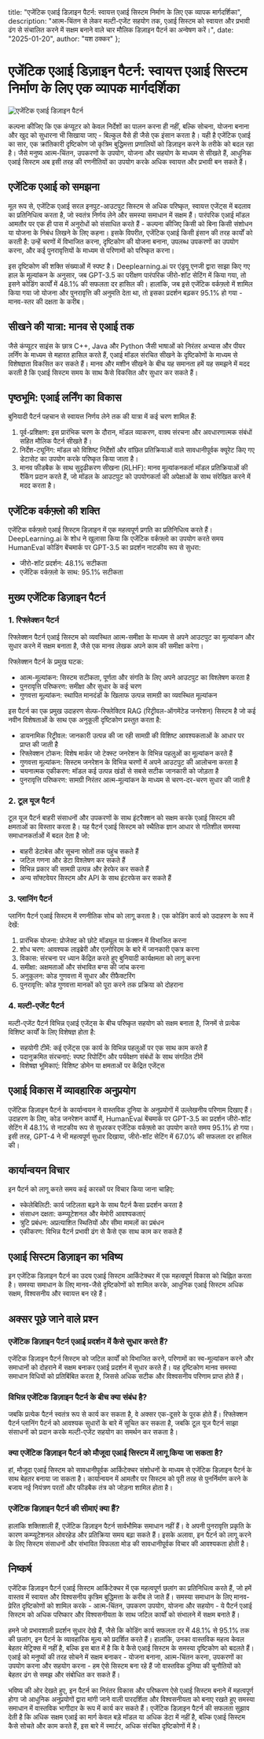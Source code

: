   title: "एजेंटिक एआई डिज़ाइन पैटर्न: स्वायत्त एआई सिस्टम निर्माण के लिए एक व्यापक मार्गदर्शिका",
  description: "आत्म-चिंतन से लेकर मल्टी-एजेंट सहयोग तक, एआई सिस्टम को स्वायत्त और प्रभावी ढंग से संचालित करने में सक्षम बनाने वाले चार मौलिक डिज़ाइन पैटर्न का अन्वेषण करें।",
  date: "2025-01-20",
  author: "यश ठक्कर"
};

# एजेंटिक एआई डिज़ाइन पैटर्न: स्वायत्त एआई सिस्टम निर्माण के लिए एक व्यापक मार्गदर्शिका

![एजेंटिक एआई डिज़ाइन पैटर्न](/images/blog-posts/agentic-ai-design-patterns.jpeg)

कल्पना कीजिए कि एक कंप्यूटर को केवल निर्देशों का पालन करना ही नहीं, बल्कि सोचना, योजना बनाना और खुद को सुधारना भी सिखाया जाए - बिल्कुल वैसे ही जैसे एक इंसान करता है। यही है एजेंटिक एआई का सार, एक क्रांतिकारी दृष्टिकोण जो कृत्रिम बुद्धिमत्ता प्रणालियों को डिज़ाइन करने के तरीके को बदल रहा है। जैसे मनुष्य आत्म-चिंतन, उपकरणों के उपयोग, योजना और सहयोग के माध्यम से सीखते हैं, आधुनिक एआई सिस्टम अब इसी तरह की रणनीतियों का उपयोग करके अधिक स्वायत्त और प्रभावी बन सकते हैं।

## एजेंटिक एआई को समझना

मूल रूप से, एजेंटिक एआई सरल इनपुट-आउटपुट सिस्टम से अधिक परिष्कृत, स्वायत्त एजेंट्स में बदलाव का प्रतिनिधित्व करता है, जो स्वतंत्र निर्णय लेने और समस्या समाधान में सक्षम हैं। पारंपरिक एआई मॉडल आमतौर पर एक ही पास में अनुरोधों को संसाधित करते हैं - कल्पना कीजिए किसी को बिना किसी संशोधन या योजना के निबंध लिखने के लिए कहना। इसके विपरीत, एजेंटिक एआई किसी इंसान की तरह कार्यों को करती है: उन्हें चरणों में विभाजित करना, दृष्टिकोण की योजना बनाना, उपलब्ध उपकरणों का उपयोग करना, और कई पुनरावृत्तियों के माध्यम से परिणामों को परिष्कृत करना।

इस दृष्टिकोण की शक्ति संख्याओं में स्पष्ट है। Deeplearning.ai पर एंड्रयू एनजी द्वारा साझा किए गए हाल के मूल्यांकन के अनुसार, जब GPT-3.5 का परीक्षण पारंपरिक जीरो-शॉट सेटिंग में किया गया, तो इसने कोडिंग कार्यों में 48.1% की सफलता दर हासिल की। हालांकि, जब इसे एजेंटिक वर्कफ़्लो में शामिल किया गया जो योजना और पुनरावृत्ति की अनुमति देता था, तो इसका प्रदर्शन बढ़कर 95.1% हो गया - मानव-स्तर की दक्षता के करीब।

## सीखने की यात्रा: मानव से एआई तक

जैसे कंप्यूटर साइंस के छात्र C++, Java और Python जैसी भाषाओं को निरंतर अभ्यास और पीयर लर्निंग के माध्यम से महारत हासिल करते हैं, एआई मॉडल संरचित सीखने के दृष्टिकोणों के माध्यम से विशेषज्ञता विकसित कर सकते हैं। मानव और मशीन सीखने के बीच यह समानता हमें यह समझने में मदद करती है कि एआई सिस्टम समय के साथ कैसे विकसित और सुधार कर सकते हैं।

## पृष्ठभूमि: एआई लर्निंग का विकास

बुनियादी पैटर्न पहचान से स्वायत्त निर्णय लेने तक की यात्रा में कई चरण शामिल हैं:

1. पूर्व-प्रशिक्षण: इस प्रारंभिक चरण के दौरान, मॉडल व्याकरण, वाक्य संरचना और अवधारणात्मक संबंधों सहित मौलिक पैटर्न सीखते हैं।
2. निर्देश-ट्यूनिंग: मॉडल को विशिष्ट निर्देशों और वांछित प्रतिक्रियाओं वाले सावधानीपूर्वक क्यूरेट किए गए डेटासेट का उपयोग करके परिष्कृत किया जाता है।
3. मानव फीडबैक के साथ सुदृढीकरण सीखना (RLHF): मानव मूल्यांकनकर्ता मॉडल प्रतिक्रियाओं की रैंकिंग प्रदान करते हैं, जो मॉडल के आउटपुट को उपयोगकर्ता की अपेक्षाओं के साथ संरेखित करने में मदद करता है।

## एजेंटिक वर्कफ़्लो की शक्ति

एजेंटिक वर्कफ़्लो एआई सिस्टम डिज़ाइन में एक महत्वपूर्ण प्रगति का प्रतिनिधित्व करते हैं। DeepLearning.ai के शोध ने खुलासा किया कि एजेंटिक वर्कफ़्लो का उपयोग करते समय HumanEval कोडिंग बेंचमार्क पर GPT-3.5 का प्रदर्शन नाटकीय रूप से सुधरा:
- जीरो-शॉट प्रदर्शन: 48.1% सटीकता
- एजेंटिक वर्कफ़्लो के साथ: 95.1% सटीकता

## मुख्य एजेंटिक डिज़ाइन पैटर्न

### 1. रिफ्लेक्शन पैटर्न

रिफ्लेक्शन पैटर्न एआई सिस्टम को व्यवस्थित आत्म-समीक्षा के माध्यम से अपने आउटपुट का मूल्यांकन और सुधार करने में सक्षम बनाता है, जैसे एक मानव लेखक अपने काम की समीक्षा करेगा।

रिफ्लेक्शन पैटर्न के प्रमुख घटक:
- आत्म-मूल्यांकन: सिस्टम सटीकता, पूर्णता और संगति के लिए अपने आउटपुट का विश्लेषण करता है
- पुनरावृत्ति परिष्करण: समीक्षा और सुधार के कई चरण
- गुणवत्ता मूल्यांकन: स्थापित मानदंडों के खिलाफ उत्पन्न सामग्री का व्यवस्थित मूल्यांकन

इस पैटर्न का एक प्रमुख उदाहरण सेल्फ-रिफ्लेक्टिव RAG (रिट्रीवल-ऑगमेंटेड जनरेशन) सिस्टम है जो कई नवीन विशेषताओं के साथ एक अनुकूली दृष्टिकोण प्रस्तुत करता है:
- डायनामिक रिट्रीवल: जानकारी उत्पन्न की जा रही सामग्री की विशिष्ट आवश्यकताओं के आधार पर प्राप्त की जाती है
- रिफ्लेक्शन टोकन: विशेष मार्कर जो टेक्स्ट जनरेशन के विभिन्न पहलुओं का मूल्यांकन करते हैं
- गुणवत्ता मूल्यांकन: सिस्टम जनरेशन के विभिन्न चरणों में अपने आउटपुट की आलोचना करता है
- चयनात्मक एकीकरण: मॉडल कई उत्पन्न खंडों से सबसे सटीक जानकारी को जोड़ता है
- पुनरावृत्ति परिष्करण: सामग्री निरंतर आत्म-मूल्यांकन के माध्यम से चरण-दर-चरण सुधार की जाती है

### 2. टूल यूज पैटर्न

टूल यूज पैटर्न बाहरी संसाधनों और उपकरणों के साथ इंटरैक्शन को सक्षम करके एआई सिस्टम की क्षमताओं का विस्तार करता है। यह पैटर्न एआई सिस्टम को स्थैतिक ज्ञान आधार से गतिशील समस्या समाधानकर्ताओं में बदल देता है जो:
- बाहरी डेटाबेस और सूचना स्रोतों तक पहुंच सकते हैं
- जटिल गणना और डेटा विश्लेषण कर सकते हैं
- विभिन्न प्रकार की सामग्री उत्पन्न और हेरफेर कर सकते हैं
- अन्य सॉफ्टवेयर सिस्टम और API के साथ इंटरफेस कर सकते हैं

### 3. प्लानिंग पैटर्न

प्लानिंग पैटर्न एआई सिस्टम में रणनीतिक सोच को लागू करता है। एक कोडिंग कार्य को उदाहरण के रूप में देखें:
1. प्रारंभिक योजना: प्रोजेक्ट को छोटे मॉड्यूल या फ़ंक्शन में विभाजित करना
2. शोध चरण: आवश्यक लाइब्रेरी और एल्गोरिदम के बारे में जानकारी एकत्र करना
3. विकास: संरचना पर ध्यान केंद्रित करते हुए बुनियादी कार्यक्षमता को लागू करना
4. समीक्षा: अक्षमताओं और संभावित बग्स की जांच करना
5. अनुकूलन: कोड गुणवत्ता में सुधार और रीफैक्टरिंग
6. पुनरावृत्ति: कोड गुणवत्ता मानकों को पूरा करने तक प्रक्रिया को दोहराना

### 4. मल्टी-एजेंट पैटर्न

मल्टी-एजेंट पैटर्न विभिन्न एआई एजेंट्स के बीच परिष्कृत सहयोग को सक्षम बनाता है, जिनमें से प्रत्येक विशिष्ट कार्यों के लिए विशेषज्ञ होता है:
- सहयोगी टीमें: कई एजेंट्स एक कार्य के विभिन्न पहलुओं पर एक साथ काम करते हैं
- पदानुक्रमित संरचनाएं: स्पष्ट रिपोर्टिंग और पर्यवेक्षण संबंधों के साथ संगठित टीमें
- विशेषज्ञ भूमिकाएं: विशिष्ट डोमेन या क्षमताओं पर केंद्रित एजेंट्स

## एआई विकास में व्यावहारिक अनुप्रयोग

एजेंटिक डिज़ाइन पैटर्न के कार्यान्वयन ने वास्तविक दुनिया के अनुप्रयोगों में उल्लेखनीय परिणाम दिखाए हैं। उदाहरण के लिए, कोड जनरेशन कार्यों में, HumanEval बेंचमार्क पर GPT-3.5 का प्रदर्शन जीरो-शॉट सेटिंग में 48.1% से नाटकीय रूप से सुधरकर एजेंटिक वर्कफ़्लो का उपयोग करते समय 95.1% हो गया। इसी तरह, GPT-4 ने भी महत्वपूर्ण सुधार दिखाया, जीरो-शॉट सेटिंग में 67.0% की सफलता दर हासिल की।

## कार्यान्वयन विचार

इन पैटर्न को लागू करते समय कई कारकों पर विचार किया जाना चाहिए:
- स्केलेबिलिटी: कार्य जटिलता बढ़ने के साथ पैटर्न कैसा प्रदर्शन करता है
- संसाधन दक्षता: कम्प्यूटेशनल और मेमोरी आवश्यकताएं
- त्रुटि प्रबंधन: अप्रत्याशित स्थितियों और सीमा मामलों का प्रबंधन
- एकीकरण: विभिन्न पैटर्न प्रभावी ढंग से कैसे एक साथ काम कर सकते हैं

## एआई सिस्टम डिज़ाइन का भविष्य

इन एजेंटिक डिज़ाइन पैटर्न का उदय एआई सिस्टम आर्किटेक्चर में एक महत्वपूर्ण विकास को चिह्नित करता है। समस्या समाधान के लिए मानव-जैसे दृष्टिकोणों को शामिल करके, आधुनिक एआई सिस्टम अधिक सक्षम, विश्वसनीय और स्वायत्त बन रहे हैं।

## अक्सर पूछे जाने वाले प्रश्न

### एजेंटिक डिज़ाइन पैटर्न एआई प्रदर्शन में कैसे सुधार करते हैं?
एजेंटिक डिज़ाइन पैटर्न सिस्टम को जटिल कार्यों को विभाजित करने, परिणामों का स्व-मूल्यांकन करने और समाधानों को दोहराने में सक्षम बनाकर एआई प्रदर्शन में सुधार करते हैं। यह दृष्टिकोण मानव समस्या समाधान विधियों को प्रतिबिंबित करता है, जिससे अधिक सटीक और विश्वसनीय परिणाम प्राप्त होते हैं।

### विभिन्न एजेंटिक डिज़ाइन पैटर्न के बीच क्या संबंध है?
जबकि प्रत्येक पैटर्न स्वतंत्र रूप से कार्य कर सकता है, वे अक्सर एक-दूसरे के पूरक होते हैं। रिफ्लेक्शन पैटर्न प्लानिंग पैटर्न को आवश्यक सुधारों के बारे में सूचित कर सकता है, जबकि टूल यूज पैटर्न साझा संसाधनों को प्रदान करके मल्टी-एजेंट सहयोग का समर्थन कर सकता है।

### क्या एजेंटिक डिज़ाइन पैटर्न को मौजूदा एआई सिस्टम में लागू किया जा सकता है?
हां, मौजूदा एआई सिस्टम को सावधानीपूर्वक आर्किटेक्चर संशोधनों के माध्यम से एजेंटिक डिज़ाइन पैटर्न के साथ बेहतर बनाया जा सकता है। कार्यान्वयन में आमतौर पर सिस्टम को पूरी तरह से पुनर्निर्माण करने के बजाय नई नियंत्रण परतों और फीडबैक तंत्र को जोड़ना शामिल होता है।

### एजेंटिक डिज़ाइन पैटर्न की सीमाएं क्या हैं?
हालांकि शक्तिशाली हैं, एजेंटिक डिज़ाइन पैटर्न सार्वभौमिक समाधान नहीं हैं। वे अपनी पुनरावृत्ति प्रकृति के कारण कम्प्यूटेशनल ओवरहेड और प्रतिक्रिया समय बढ़ा सकते हैं। इसके अलावा, इन पैटर्न को लागू करने के लिए सिस्टम संसाधनों और संभावित विफलता मोड की सावधानीपूर्वक विचार की आवश्यकता होती है।

## निष्कर्ष

एजेंटिक डिज़ाइन पैटर्न एआई सिस्टम आर्किटेक्चर में एक महत्वपूर्ण छलांग का प्रतिनिधित्व करते हैं, जो हमें वास्तव में स्वायत्त और विश्वसनीय कृत्रिम बुद्धिमत्ता के करीब ले जाते हैं। समस्या समाधान के लिए मानव-प्रेरित दृष्टिकोणों को शामिल करके - आत्म-चिंतन, उपकरण उपयोग, योजना और सहयोग - ये पैटर्न एआई सिस्टम को अधिक परिष्कार और विश्वसनीयता के साथ जटिल कार्यों को संभालने में सक्षम बनाते हैं।

हमने जो प्रभावशाली प्रदर्शन सुधार देखे हैं, जैसे कि कोडिंग कार्य सफलता दर में 48.1% से 95.1% तक की छलांग, इन पैटर्न के व्यावहारिक मूल्य को प्रदर्शित करते हैं। हालांकि, उनका वास्तविक महत्व केवल बेहतर मेट्रिक्स में नहीं है, बल्कि इस बात में है कि वे कैसे एआई सिस्टम के समस्या दृष्टिकोण को बदलते हैं। एआई को मनुष्यों की तरह सोचने में सक्षम बनाकर - योजना बनाना, आत्म-चिंतन करना, उपकरणों का उपयोग करना और सहयोग करना - हम ऐसे सिस्टम बना रहे हैं जो वास्तविक दुनिया की चुनौतियों को बेहतर ढंग से समझ और संबोधित कर सकते हैं।

भविष्य की ओर देखते हुए, इन पैटर्न का निरंतर विकास और परिष्करण ऐसे एआई सिस्टम बनाने में महत्वपूर्ण होगा जो आधुनिक अनुप्रयोगों द्वारा मांगी जाने वाली पारदर्शिता और विश्वसनीयता को बनाए रखते हुए समस्या समाधान में वास्तविक भागीदार के रूप में कार्य कर सकते हैं। एजेंटिक डिज़ाइन पैटर्न की सफलता सुझाव देती है कि अधिक सक्षम एआई का मार्ग केवल बड़े मॉडल या अधिक डेटा में नहीं है, बल्कि एआई सिस्टम कैसे सोचते और काम करते हैं, इस बारे में स्मार्टर, अधिक संरचित दृष्टिकोणों में है।